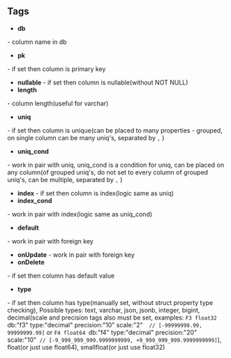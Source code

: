 ## Tags

* **db**

\- column name in db
* **pk**

\- if set then column is primary key
* **nullable**
\- if set then column is nullable(without NOT NULL)
* **length**

\- column length(useful for varchar)
* **uniq**

\- if set then column is unique(can be placed to many properties - grouped, on single column can be many uniq's, separated by
`,`
)
* **uniq_cond**

\- work in pair with uniq, uniq_cond is a condition for uniq, can be placed on any column(of grouped uniq's, do not set to every column of grouped uniq's, can be multiple, separated by
`,`
)
* **index**
\- if set then column is index(logic same as uniq)
* **index_cond**

\- work in pair with index(logic same as uniq_cond)
* **default**

\- work in pair with foreign key
* **onUpdate**
\- work in pair with foreign key
* **onDelete**

\- if set then column has default value
* **type**

\- if set then column has type(manually set, without struct property type checking), Possible types: text, varchar, json, jsonb, integer, bigint, decimal(scale and precision tags also must be set, examples: `F3 float32 `db:"f3" type:"decimal" precision:"10" scale:"2"`  // [-99999999.99, 99999999.99]` or `F4 float64 `db:"f4" type:"decimal" precision:"20" scale:"10"` // [-9_999_999_999.9999999999, +9_999_999_999.9999999999]`), float(or just use float64), smallfloat(or just use float32)
